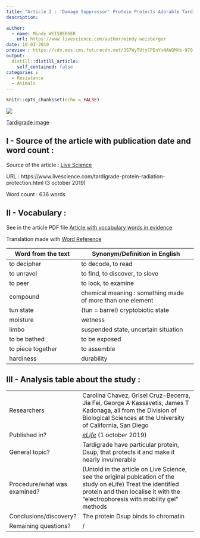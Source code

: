```yaml
---
title: "Article 2 : 'Damage Suppressor' Protein Protects Adorable Tardigrades ... and Human Cells, Too"
description: 

author:
  - name: Mindy WEISBERGER
    url: https://www.livescience.com/author/mindy-weisberger
date: 10-03-2019
preview : https://cdn.mos.cms.futurecdn.net/3S7WyTUtyCPEnYxNAWQMHb-970-80.jpg
output:
  distill::distill_article:
    self_contained: false
categories :
  - Resistance
  - Animals
---
```


```r
knitr::opts_chunk$set(echo = FALSE)
```

![](https://cdn.mos.cms.futurecdn.net/3S7WyTUtyCPEnYxNAWQMHb-970-80.jpg)

[Tardigrade image](https://cdn.mos.cms.futurecdn.net/3S7WyTUtyCPEnYxNAWQMHb-970-80.jpg)

## I - Source of the article with publication date and word count :

Source of the article : [Live Science](https://www.livescience.com/tardigrade-protein-radiation-protection.html)

URL : https://www.livescience.com/tardigrade-protein-radiation-protection.html (3 october 2019)

Word count : 636 words

## II - Vocabulary :

See in the article PDF file [Article with vocabulary words in evidence](https://github.com/LouisSimon862/louis-simon-blog/blob/master/pdf/Article2%2Bvoc.pdf)

Translation made with [Word Reference](https://www.wordreference.com/)

| Word from the text | Synonym/Definition in English | French translation
| ------------------- | ------------------------------ |
| to decipher |to decode, to read | déchiffrer |
| to unravel | to find, to discover, to slove | découvrir  |
| to peer | to look, to examine | examiner |
| compound | chemical meaning : something made of more than one element | composé |
| tun state | (tun = barrel) cryptobiotic state | état de dormance |
| moisture | wetness | humidité |
| limbo | suspended state, uncertain situation | état temporaire |
| to be bathed | to be exposed | être baigné, être exposé  |
| to piece together | to assemble | assembler, réunir |
| hardiness | durability | robustesse |

## III - Analysis table about the study : 

|                              |                                                                     |
| ---------------------------- | ------------------------------------------------------------------- |
| Researchers                  | Carolina Chavez, Grisel Cruz-Becerra, Jia Fei, George A Kassavetis, James T Kadonaga, all from the Division of Biological Sciences at the University of California, San Diego |
| Published in?                | [*eLife*](https://elifesciences.org/articles/47682) (1 october 2019)                                                       |
| General topic?               |  Tardigrade have particular protein, Dsup, that protects it and make it nearly invulnerable |
| Procedure/what was examined? | (Untold in the article on Live Science, see the original publcation of the study on eLife) Treat the identified protein and then localise it with the "electrophoresis with mobility gel" methods |
| Conclusions/discovery?       | The protein Dsup binds to chromatin       |
| Remaining questions?         | / |


